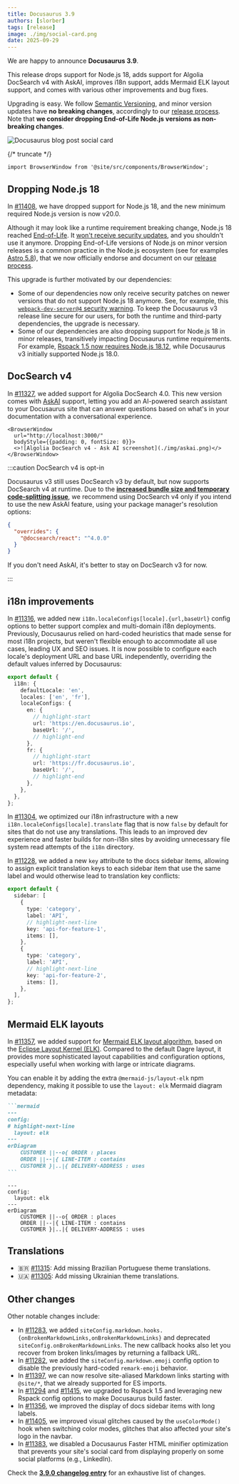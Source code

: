 ```yaml
---
title: Docusaurus 3.9
authors: [slorber]
tags: [release]
image: ./img/social-card.png
date: 2025-09-29
---
```


We are happy to announce **Docusaurus 3.9**.

This release drops support for Node.js 18, adds support for Algolia DocSearch v4 with AskAI, improves i18n support, adds Mermaid ELK layout support, and comes with various other improvements and bug fixes.

Upgrading is easy. We follow [Semantic Versioning](https://semver.org/), and minor version updates have **no breaking changes**, accordingly to our [release process](/community/release-process). Note that **we consider dropping End-of-Life Node.js versions as non-breaking changes**.

![Docusaurus blog post social card](./img/social-card.png)

{/* truncate */}

```mdx-code-block
import BrowserWindow from '@site/src/components/BrowserWindow';
```

## Dropping Node.js 18

In [#11408](https://github.com/facebook/docusaurus/pull/11408), we have dropped support for Node.js 18, and the new minimum required Node.js version is now v20.0.

Although it may look like a runtime requirement breaking change, Node.js 18 reached [End-of-Life](https://nodejs.org/en/about/releases/). It [won't receive security updates](https://nodejs.org/en/blog/announcements/node-18-eol-support), and you shouldn't use it anymore. Dropping End-of-Life versions of Node.js on minor version releases is a common practice in the Node.js ecosystem (see for examples [Astro 5.8](https://astro.build/blog/astro-580/)), that we now officially endorse and document on our [release process](/community/release-process#nodejs-support).

This upgrade is further motivated by our dependencies:

- Some of our dependencies now only receive security patches on newer versions that do not support Node.js 18 anymore. See, for example, this [`webpack-dev-server@4` security warning](https://github.com/facebook/docusaurus/pull/11410). To keep the Docusaurus v3 release line secure for our users, for both the runtime and third-party dependencies, the upgrade is necessary.
- Some of our dependencies are also dropping support for Node.js 18 in minor releases, transitively impacting Docusaurus runtime requirements. For example, [Rspack 1.5 now requires Node.js 18.12](https://rspack.rs/blog/announcing-1-5), while Docusaurus v3 initially supported Node.js 18.0.

## DocSearch v4

In [#11327](https://github.com/facebook/docusaurus/pull/11327), we added support for Algolia DocSearch 4.0. This new version comes with [AskAI](https://docsearch.algolia.com/docs/v4/askai) support, letting you add an AI-powered search assistant to your Docusaurus site that can answer questions based on what's in your documentation with a conversational experience.

```mdx-code-block
<BrowserWindow
  url="http://localhost:3000/"
  bodyStyle={{padding: 0, fontSize: 0}}>
  <>![Algolia DocSearch v4 - Ask AI screenshot](./img/askai.png)</>
</BrowserWindow>
```

:::caution DocSearch v4 is opt-in

Docusaurus v3 still uses DocSearch v3 by default, but now supports DocSearch v4 at runtime. Due to the **[increased bundle size and temporary code-splitting issue](https://github.com/facebook/docusaurus/pull/11327#pullrequestreview-3244560142)**, we recommend using DocSearch v4 only if you intend to use the new AskAI feature, using your package manager's resolution options:

```json title="package.json"
{
  "overrides": {
    "@docsearch/react": "^4.0.0"
  }
}
```

If you don't need AskAI, it's better to stay on DocSearch v3 for now.

:::

## i18n improvements

In [#11316](https://github.com/facebook/docusaurus/pull/11316), we added new `i18n.localeConfigs[locale].{url,baseUrl}` config options to better support complex and multi-domain i18n deployments. Previously, Docusaurus relied on hard-coded heuristics that made sense for most i18n projects, but weren't flexible enough to accommodate all use cases, leading UX and SEO issues. It is now possible to configure each locale's deployment URL and base URL independently, overriding the default values inferred by Docusaurus:

```ts title="docusaurus.config.js"
export default {
  i18n: {
    defaultLocale: 'en',
    locales: ['en', 'fr'],
    localeConfigs: {
      en: {
        // highlight-start
        url: 'https://en.docusaurus.io',
        baseUrl: '/',
        // highlight-end
      },
      fr: {
        // highlight-start
        url: 'https://fr.docusaurus.io',
        baseUrl: '/',
        // highlight-end
      },
    },
  },
};
```

In [#11304](https://github.com/facebook/docusaurus/pull/11304), we optimized our i18n infrastructure with a new `i18n.localeConfigs[locale].translate` flag that is now `false` by default for sites that do not use any translations. This leads to an improved dev experience and faster builds for non-i18n sites by avoiding unnecessary file system read attempts of the `i18n` directory.

In [#11228](https://github.com/facebook/docusaurus/pull/11228), we added a new `key` attribute to the docs sidebar items, allowing to assign explicit translation keys to each sidebar item that use the same label and would otherwise lead to translation key conflicts:

```ts title="sidebars.js"
export default {
  sidebar: [
    {
      type: 'category',
      label: 'API',
      // highlight-next-line
      key: 'api-for-feature-1',
      items: [],
    },
    {
      type: 'category',
      label: 'API',
      // highlight-next-line
      key: 'api-for-feature-2',
      items: [],
    },
  ],
};
```

## Mermaid ELK layouts

In [#11357](https://github.com/facebook/docusaurus/pull/11357), we added support for [Mermaid ELK layout algorithm](https://mermaid.js.org/intro/syntax-reference.html#supported-layout-algorithms), based on the [Eclipse Layout Kernel (ELK)](https://www.eclipse.org/elk/). Compared to the default Dagre layout, it provides more sophisticated layout capabilities and configuration options, especially useful when working with large or intricate diagrams.

You can enable it by adding the extra `@mermaid-js/layout-elk` npm dependency, making it possible to use the `layout: elk` Mermaid diagram metadata:

````md
```mermaid
---
config:
# highlight-next-line
  layout: elk
---
erDiagram
    CUSTOMER ||--o{ ORDER : places
    ORDER ||--|{ LINE-ITEM : contains
    CUSTOMER }|..|{ DELIVERY-ADDRESS : uses
```
````

```mermaid
---
config:
  layout: elk
---
erDiagram
    CUSTOMER ||--o{ ORDER : places
    ORDER ||--|{ LINE-ITEM : contains
    CUSTOMER }|..|{ DELIVERY-ADDRESS : uses
```

## Translations

- 🇧🇷 [#11315](https://github.com/facebook/docusaurus/pull/11315): Add missing Brazilian Portuguese theme translations.
- 🇺🇦 [#11305](https://github.com/facebook/docusaurus/pull/11305): Add missing Ukrainian theme translations.

## Other changes

Other notable changes include:

- In [#11283](https://github.com/facebook/docusaurus/pull/11283), we added `siteConfig.markdown.hooks.{onBrokenMarkdownLinks,onBrokenMarkdownLinks}` and deprecated `siteConfig.onBrokenMarkdownLinks`. The new callback hooks also let you recover from broken links/images by returning a fallback URL.
- In [#11282](https://github.com/facebook/docusaurus/pull/11282), we added the `siteConfig.markdown.emoji` config option to disable the previously hard-coded `remark-emoji` behavior.
- In [#11397](https://github.com/facebook/docusaurus/pull/11397), we can now resolve site-aliased Markdown links starting with `@site/*`, that we already supported for ES imports.
- In [#11294](https://github.com/facebook/docusaurus/pull/11294) and [#11415](https://github.com/facebook/docusaurus/pull/11415), we upgraded to Rspack 1.5 and leveraging new Rspack config options to make Docusaurus build faster.
- In [#11356](https://github.com/facebook/docusaurus/pull/11356), we improved the display of docs sidebar items with long labels.
- In [#11405](https://github.com/facebook/docusaurus/pull/11405), we improved visual glitches caused by the `useColorMode()` hook when switching color modes, glitches that also affected your site's logo in the navbar.
- In [#11383](https://github.com/facebook/docusaurus/pull/11383), we disabled a Docusaurus Faster HTML minifier optimization that prevents your site's social card from displaying properly on some social platforms (e.g., LinkedIn).

Check the **[3.9.0 changelog entry](/changelog/3.9.0)** for an exhaustive list of changes.
